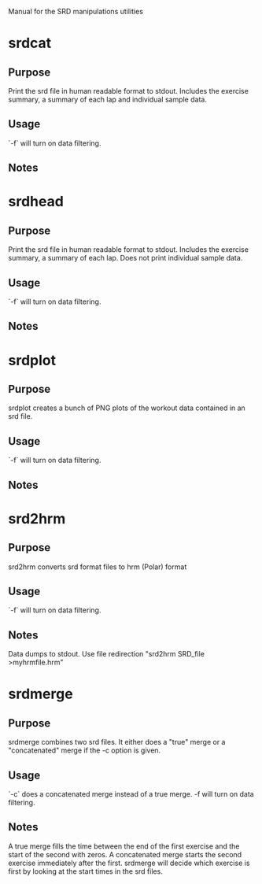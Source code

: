 Manual for the SRD manipulations utilities

=srdcat=
==Purpose==
Print the srd file in human readable format to stdout. Includes the exercise summary, a summary of each lap and individual sample data.
==Usage==
{{{srdcat [-f] SRD_file}}} 

`-f` will turn on data filtering.
==Notes==

=srdhead=
==Purpose== 
Print the srd file in human readable format to stdout. Includes the exercise summary, a summary of each lap. Does not print individual sample data.
==Usage==
{{{srdhead [-f] SRD_file}}} 

`-f` will turn on data filtering.
==Notes==

=srdplot=
==Purpose== 
srdplot creates a bunch of PNG plots of the workout data contained in an srd file.
==Usage==
{{{srdplot [-f] SRD_file}}}

`-f` will turn on data filtering.
==Notes==

=srd2hrm=
==Purpose== 
srd2hrm converts srd format files to hrm (Polar) format
==Usage==
{{{srd2hrm [-f] SRD_file }}}

`-f` will turn on data filtering.
==Notes==
Data dumps to stdout. Use file redirection "srd2hrm SRD_file >myhrmfile.hrm"

=srdmerge=
==Purpose== 
srdmerge combines two srd files. It either does a "true" merge or a "concatenated" merge if the -c option is given.
==Usage==
{{{srdmerge [-c] [-f] <SRD file 1> <SRD file 2> <output SRD file name> }}}

`-c` does a concatenated merge instead of a true merge. -f will turn on data filtering.
==Notes==
A true merge fills the time between the end of the first exercise and the start of the second with zeros. A concatenated merge starts the second exercise immediately after the first. srdmerge will decide which exercise is first by looking at the start times in the srd files.





